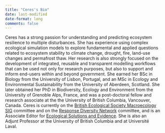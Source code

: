 ```yaml
---
title: "Ceres's Bio"
date: last-modified
date-format: long
comments: false
---
```


Ceres has a strong passion for understanding and predicting ecosystem
resilience to multiple disturbances. She has experience using complex
ecological simulation models to explore fundamental and applied
questions related to ecosystem stability to climate change, drought,
fire, land-use changes and permafrost thaw. Her research is also
strongly focused on the development of integrated, reusable and
transparent modelling workflows that can be used not only for research
purposes, but also to support and inform end-users within and beyond
government. She earned her BSc in Biology from the University of Lisbon,
Portugal, and an MSc in Ecology and Environmental Sustainability from
the University of Aberdeen, Scotland. She later obtained her PhD in
Biodiversity, Ecology and Environment from the University of Grenoble
Alps, France, and was a post-doctoral fellow and research associate at
the the University of British Columbia, Vancouver, Canada. Ceres is
currently on the [British Ecological Society Macroecology
SIG](https://www.britishecologicalsociety.org/membership-community/special-interest-groups/macroecology/)
committee and on the [Response Diversity
Network](https://responsediversitynetwork.github.io/RDN-website/who-we-are.html)
committee, and is an Associate Editor for [Ecological Solutions and
Evidence](https://besjournals.onlinelibrary.wiley.com/journal/26888319).
She is also an Adjunt Professor at the University of British Columbia
and at Université Laval.
